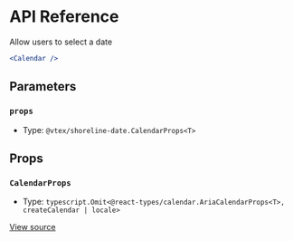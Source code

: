 # API Reference

Allow users to select a date

```jsx
<Calendar />
```

## Parameters

### `props`

- Type: `@vtex/shoreline-date.CalendarProps<T>`

## Props

### `CalendarProps`

- Type: `typescript.Omit<@react-types/calendar.AriaCalendarProps<T>, createCalendar | locale>`

[View source](https://github.com/vtex/shoreline/blob/5c902aff9/packages/date/src/calendar/calendar.tsx#L21)
